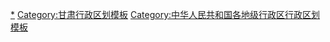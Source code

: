 {{Navbox
|listclass = hlist
|name = 白银市行政区划
|title = [[白银市]]行政区划
|above = 省级行政区：[[甘肃省]]　　政府驻地：[[白银区]]
|image = [[File:Administrative Division Baiyin.svg|150px]]
|state = {{{state<includeonly>|collapsed</includeonly>}}}

|group1style = background: #ececec; text-align: center;
|group1 = [[县级行政区]]
|liststyle = background: #ececec; text-align: center;
|list1 = 5[[县级行政区]]（2[[市辖区]]、3[[县 (中华人民共和国)|县]]）；78[[乡级行政区]]（9[[街道办事处]]、53[[行政建制镇|镇]]、15[[乡 (中华人民共和国)|乡]]、1个[[民族乡]]）

|group2 = [[市辖区]]
|groupstyle = text-align: center;
|list2 = {{Navbox|child

|group1 = [[白银区]]
|list1 =  {{Navbox|child
|group1 = 5街道
|list1 = 
* [[人民路街道 (白银市)|人民路街道]]
* [[公园路街道]]
* [[四龙路街道]]
* [[工农路街道]]
* [[纺织路街道 (白银市)|纺织路街道]]
|group2 = 3镇
|list2 = 
* [[水川镇]]
* [[四龙镇]]
* [[王岘镇]]
|group3 = 2乡
|list3 = 
* [[强湾乡]]
* [[武川乡]]
}}

|group2 = [[平川区]]
|list2 =  {{Navbox|child
|group1 = 4街道
|list1 = 
* [[长征街道 (白银市)|长征街道]]
* [[电力路街道]]
* [[红会路街道]]
* [[兴平路街道]]
|group2 = 5镇
|list2 = 
* [[王家山镇]]
* [[水泉镇 (白银市)|水泉镇]]
* [[共和镇 (白银市)|共和镇]]
* [[宝积镇]]
* [[黄峤镇]]
|group3 = 2乡
|list3 = 
* [[种田乡]]
* [[复兴乡 (白银市)|复兴乡]]
}}
}}

|group3 = [[县 (中华人民共和国)|县]]
|list3 = {{Navbox|child

|group1 = [[靖远县]]
|list1 =  {{Navbox|child
|group1 = 13镇
|list1 = 
* [[乌兰镇 (靖远县)|乌兰镇]]
* [[北湾镇]]
* [[东湾镇 (靖远县)|东湾镇]]
* [[刘川镇]]
* [[北滩镇]]
* [[平堡镇]]
* [[糜滩镇]]
* [[三滩镇]]
* [[大芦镇]]
* [[双龙镇 (靖远县)|双龙镇]]
* [[高湾镇]]
* [[五合镇]]
* [[东升镇 (靖远县)|东升镇]]
|group2 = 5乡
|list2 = 
* [[兴隆乡 (靖远县)|兴隆乡]]
* [[石门乡 (靖远县)|石门乡]]
* [[靖安乡 (靖远县)|靖安乡]]
* [[永新乡]]
* [[若笠乡]]
}}

|group2 = [[会宁县]]
|list2 =  {{Navbox|child
|group1 = 24镇
|list1 = 
* [[会师镇]]
* [[郭城驿镇]]
* [[河畔镇]]
* [[头寨子镇]]
* [[太平店镇 (会宁县)|太平店镇]]
* [[甘沟驿镇]]
* [[柴家门镇]]
* [[侯家川镇]]
* [[中川镇]]
* [[汉家岔镇]]
* [[刘家寨子镇]]
* [[白草塬镇]]
* [[大沟镇]]
* [[四房吴镇]]
* [[老君坡镇]]
* [[平头川镇]]
* [[丁家沟镇]]
* [[杨崖集镇]]
* [[翟家所镇]]
* [[韩家集镇]]
* [[土门岘镇]]
* [[新塬镇]]
* [[草滩镇]]
* [[新庄镇 (会宁县)|新庄镇]]
|group2 = 3乡
|list2 = 
* [[党家岘乡]]
* [[八里湾乡 (会宁县)|八里湾乡]]
* [[土高山乡]]
|group3 = 1民族乡
|list3 = 
* [[新添堡回族乡]]
}}

|group3 = [[景泰县]]
|list3 =  {{Navbox|child
|group1 = 8镇
|list1 = 
* [[一条山镇]]
* [[芦阳镇 (景泰县)|芦阳镇]]
* [[上沙沃镇]]
* [[喜泉镇]]
* [[草窝滩镇]]
* [[红水镇]]
* [[正路镇]]
* [[中泉镇]]
|group2 = 3乡
|list2 = 
* [[寺滩乡]]
* [[五佛乡]]
* [[漫水滩乡]]
}}
}}
}}
<noinclude>
[[Category:白银行政区划|*]]
[[Category:甘肃行政区划模板]]
[[Category:中华人民共和国各地级行政区行政区划模板]]
</noinclude>